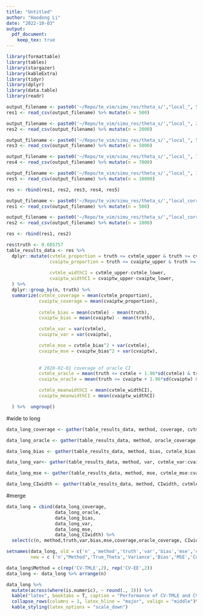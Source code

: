 ```yaml
---
title: "Untitled"
author: "Haodong Li"
date: "2022-10-03"
output:
  pdf_document:
    keep_tex: true
---
```


```r
library(formattable)
library(tables)
library(stargazer)
library(kableExtra)
library(tidyr)
library(dplyr)
library(data.table)
library(readr)
```

```r
output_filename <- paste0('~/Repo/te_vim/simu_res/theta_s/',"local_", 500, "_", '2022-10-02','.csv')
res1 <- read_csv(output_filename) %>% mutate(n = 500)

output_filename <- paste0('~/Repo/te_vim/simu_res/theta_s/',"local_", 2000, "_", '2022-10-02','.csv')
res2 <- read_csv(output_filename) %>% mutate(n = 2000)

output_filename <- paste0('~/Repo/te_vim/simu_res/theta_s/',"local_", 5000, "_", '2022-10-02','.csv')
res3 <- read_csv(output_filename) %>% mutate(n = 5000)

output_filename <- paste0('~/Repo/te_vim/simu_res/theta_s/',"local_", 7000, "_", '2022-10-03','.csv')
res4 <- read_csv(output_filename) %>% mutate(n = 7000)

output_filename <- paste0('~/Repo/te_vim/simu_res/theta_s/',"local_", 10000, "_", '2022-10-03','.csv')
res5 <- read_csv(output_filename) %>% mutate(n = 10000)

res <- rbind(res1, res2, res3, res4, res5)
```

```r
output_filename <- paste0('~/Repo/te_vim/simu_res/theta_s/',"local_correct_", 500, "_", '2022-10-04','.csv')
res1 <- read_csv(output_filename) %>% mutate(n = 500)

output_filename <- paste0('~/Repo/te_vim/simu_res/theta_s/',"local_correct_", 1000, "_", '2022-10-04','.csv')
res2 <- read_csv(output_filename) %>% mutate(n = 1000)

res <- rbind(res1, res2)
```

```r
res$truth <- 0.685757
table_results_data <- res %>%
  dplyr::mutate(cvtmle_proportion = truth <= cvtmle_upper & truth >= cvtmle_lower,
                cvaiptw_proportion = truth <= cvaiptw_upper & truth >= cvaiptw_lower,
                
                cvtmle_widthCI = cvtmle_upper-cvtmle_lower,
                cvaiptw_widthCI = cvaiptw_upper-cvaiptw_lower,
  ) %>%
  dplyr::group_by(n, truth) %>%
  summarize(cvtmle_coverage = mean(cvtmle_proportion),
            cvaiptw_coverage = mean(cvaiptw_proportion),
            
            cvtmle_bias = mean(cvtmle) - mean(truth),
            cvaiptw_bias = mean(cvaiptw) - mean(truth),

            cvtmle_var = var(cvtmle),
            cvaiptw_var = var(cvaiptw),

            cvtmle_mse = cvtmle_bias^2 + var(cvtmle),
            cvaiptw_mse = cvaiptw_bias^2 + var(cvaiptw),
            
            
            # 2020-02-01 coverage of oracle CI
            cvtmle_oracle = mean(truth <= cvtmle + 1.96*sd(cvtmle) & truth >= cvtmle - 1.96*sd(cvtmle)),
            cvaiptw_oracle = mean(truth <= cvaiptw + 1.96*sd(cvaiptw) & truth >= cvaiptw - 1.96*sd(cvaiptw)),

            cvtmle_meanwidthCI = mean(cvtmle_widthCI),
            cvaiptw_meanwidthCI = mean(cvaiptw_widthCI)

  ) %>%  ungroup()
```

#wide to long
```r
data_long_coverage <- gather(table_results_data, method, coverage, cvtmle_coverage:cvaiptw_coverage, factor_key=TRUE) %>%select(c(n, truth, method, coverage))

data_long_oracle <- gather(table_results_data, method, oracle_coverage, cvtmle_oracle:cvaiptw_oracle, factor_key=TRUE) %>% select(c(oracle_coverage))

data_long_bias <- gather(table_results_data, method, bias, cvtmle_bias:cvaiptw_bias, factor_key=TRUE) %>% select(c(bias))

data_long_var<- gather(table_results_data, method, var, cvtmle_var:cvaiptw_var, factor_key=TRUE) %>%select(c(var))

data_long_mse <- gather(table_results_data, method, mse, cvtmle_mse:cvaiptw_mse, factor_key=TRUE) %>%select(c(mse))

data_long_CIwidth <- gather(table_results_data, method, CIwidth, cvtmle_meanwidthCI:cvaiptw_meanwidthCI, factor_key=TRUE) %>%select(c(CIwidth))
```
#merge
```r
data_long = cbind(data_long_coverage,
                  data_long_oracle, 
                  data_long_bias,
                  data_long_var,
                  data_long_mse,
                  data_long_CIwidth) %>% 
  select(c(n, method,truth,var,bias,mse,coverage,oracle_coverage, CIwidth))

setnames(data_long, old = c('n' ,'method','truth','var','bias','mse','coverage','oracle_coverage','CIwidth'), 
         new = c ('n',"Method",'True_Theta','Variance','Bias','MSE','Coverage','Coverage_or','CI_width'))

data_long$Method = c(rep('CV-TMLE',2), rep('CV-EE',2))
data_long <- data_long %>% arrange(n)
```



\newpage
```r
data_long %>% 
  mutate(across(where(is.numeric), ~ round(., 3))) %>% 
  kable("latex", booktabs = T, caption = "Performance of CV-TMLE and CV-EE for Theta") %>% 
  collapse_rows(columns = 1, latex_hline = "major", valign = "middle")%>%
  kable_styling(latex_options = "scale_down")
```

